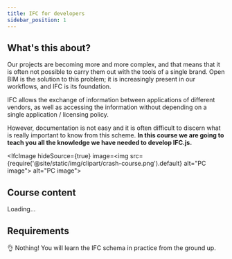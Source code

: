 ```yaml
---
title: IFC for developers
sidebar_position: 1
---
```



## What's this about?

Our projects are becoming more and more complex, and that means that it is often not possible to carry them out with the tools of a single brand. Open BIM is the solution to this problem; it is increasingly present in our workflows, and IFC is its foundation.

<IfcCard>
	IFC allows the exchange of information between applications of different vendors, as well as accessing the information without depending on a single application / licensing policy.
</IfcCard>

However, documentation is not easy and it is often difficult to discern what is really important to know from this scheme. **In this course we are going to teach you all the knowledge we have needed to develop IFC.js.**


<IfcImage hideSource={true} image=<img src={require('@site/static/img/clipart/crash-course.png').default} alt="PC image"></img>
   alt="PC image"></IfcImage>



## Course content

Loading...

## Requirements

👌 Nothing! You will learn the IFC schema in practice from the ground up.



